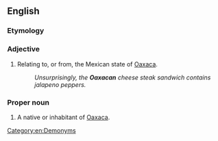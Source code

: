 ==English==

===Etymology===
{{suffix|en|Oaxaca|an}}

===Adjective===
{{en-adj|-}}

# Relating to, or from, the Mexican state of [[Oaxaca]].
#: ''Unsurprisingly, the '''Oaxacan''' cheese steak sandwich contains jalapeno peppers.''

===Proper noun===
{{en-noun}}

# A native or inhabitant of [[Oaxaca]].

[[Category:en:Demonyms]]